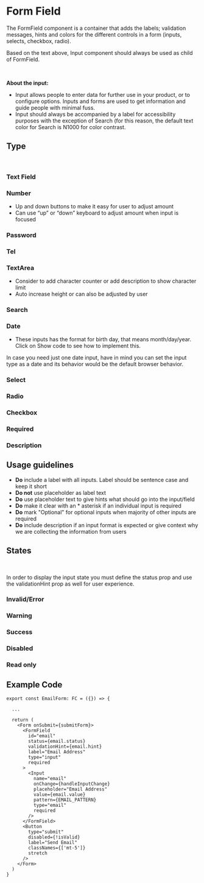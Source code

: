
# Form Field

The FormField component is a container that adds the labels; validation messages, hints and colors for the different controls in a form (inputs, selects, checkbox, radio).

<Alert title="Dev Note" severity="warning" icon="alert_warning">
  Based on the text above, Input component should always be used as child of FormField.
</Alert>

<p style={{ margin: 0 }}>&nbsp;</p>

<ArgsTable />

**About the input:**

- Input allows people to enter data for further use in your product, or to configure options. Inputs and forms are used to get information and guide people with minimal fuss.
- Input should always be accompanied by a label for accessibility purposes with the exception of Search (for this reason, the default text color for Search is N1000 for color contrast.

## Type

<p style={{ margin: 0 }}>&nbsp;</p>

### Text Field

<Canvas>
  <Story id="controls-form-fields--text-field" />
</Canvas>

### Number

<Canvas>
  <Story id="controls-form-fields--number-field" />
</Canvas>

- Up and down buttons to make it easy for user to adjust amount
- Can use “up” or “down” keyboard to adjust amount when input is focused

### Password

<Canvas>
  <Story id="controls-form-fields--password-field" />
</Canvas>

### Tel

<Canvas>
  <Story id="controls-form-fields--tel-field" />
</Canvas>

### TextArea

<Canvas>
  <Story id="controls-form-fields--text-area-field" />
</Canvas>

- Consider to add character counter or add description to show character limit
- Auto increase height or can also be adjusted by user

### Search

<Canvas>
  <Story id="controls-form-fields--search-field" />
</Canvas>

### Date

<Canvas>
  <Story id="controls-form-fields--date" />
</Canvas>

- These inputs has the format for birth day, that means month/day/year. Click on Show code to see how to implement this.

<Alert title="Dev Note" severity="warning" icon="alert_warning">
  In case you need just one date input, have in mind you can set the input type as a date and its behavior would be the
  default browser behavior.
</Alert>

### Select

<Canvas>
  <Story id="controls-form-fields--select-field" />
</Canvas>

### Radio

<Canvas>
  <Story id="controls-form-fields--radio-field" />
</Canvas>

### Checkbox

<Canvas>
  <Story id="controls-form-fields--checkbox-field" />
</Canvas>

### Required

<Canvas>
  <Story id="controls-form-fields--input-required" />
</Canvas>

### Description

<Canvas>
  <Story id="controls-form-fields--description" />
</Canvas>

## Usage guidelines

- **Do** include a label with all inputs. Label should be sentence case and keep it short
- **Do not** use placeholder as label text
- **Do** use placeholder text to give hints what should go into the input/field
- **Do** make it clear with an \* asterisk if an individual input is required
- **Do** mark "Optional" for optional inputs when majority of other inputs are required
- **Do** include description if an input format is expected or give context why we are collecting the information from users

## States

<p style={{ margin: 0 }}>&nbsp;</p>

In order to display the input state you must define the status prop and use the validationHint prop as well for user experience.

### Invalid/Error

<Canvas>
  <Story id="controls-form-fields--invalid" />
</Canvas>

### Warning

<Canvas>
  <Story id="controls-form-fields--warning" />
</Canvas>

### Success

<Canvas>
  <Story id="controls-form-fields--success" />
</Canvas>

### Disabled

<Canvas>
  <Story id="controls-form-fields--disabled" />
</Canvas>

### Read only

<Canvas>
  <Story id="controls-form-fields--read-only" />
</Canvas>

## Example Code

```tsx
export const EmailForm: FC = ({}) => {

  ...

  return (
    <Form onSubmit={submitForm}>
      <FormField
        id="email"
        status={email.status}
        validationHint={email.hint}
        label="Email Address"
        type="input"
        required
      >
        <Input
          name="email"
          onChange={handleInputChange}
          placeholder="Email Address"
          value={email.value}
          pattern={EMAIL_PATTERN}
          type="email"
          required
        />
      </FormField>
      <Button
        type="submit"
        disabled={!isValid}
        label="Send Email"
        classNames={['mt-5']}
        stretch
      />
    </Form>
  )
}
```
